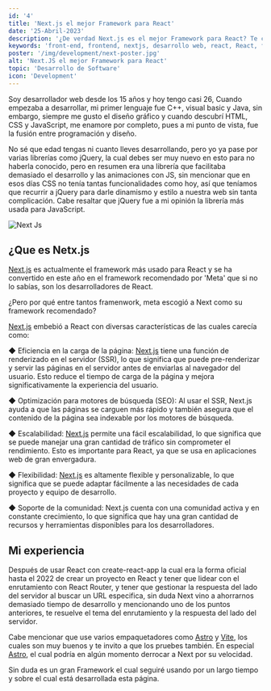 ```yaml
---
id: '4'
title: 'Next.js el mejor Framework para React'
date: '25-Abril-2023'
description: '¿De verdad Next.js es el mejor Framework para React? Te comparto mi experiencia después de varios meses de uso.'
keywords: 'front-end, frontend, nextjs, desarrollo web, react, React, framework, react framework, el mejor framework para react, javascript, javascript framework'
poster: '/img/development/next-poster.jpg'
alt: 'Next.JS el mejor Framework para React'
topic: 'Desarrollo de Software'
icon: 'Development'
---
```

Soy desarrollador web desde los 15 años y hoy tengo casi 26, Cuando empezaba a desarrollar, mi primer lenguaje fue C++, 
visual basic y Java, sin embargo, siempre me gusto el diseño gráfico y cuando descubrí HTML, CSS y JavaScript, me enamore por completo,
 pues a mi punto de vista, fue la fusión entre programación y diseño.

No sé que edad tengas ni cuanto lleves desarrollando, pero yo ya pase por varias librerías como jQuery, la cual debes ser muy nuevo en 
esto para no haberla conocido, pero en resumen era una librería que facilitaba demasiado el desarrollo y las animaciones con JS, 
sin mencionar que en esos días CSS no tenía tantas funcionalidades como hoy, así que teníamos que recurrir a jQuery para darle dinamismo y 
estilo a nuestra web sin tanta complicación. Cabe resaltar que jQuery fue a mi opinión la librería más usada para JavaScript.

![Next Js](/img/development/nextjs-wallpaper.webp)

## ¿Que es Netx.js

[Next.js](https://nextjs.org/) es actualmente el framework más usado para React y se ha convertido en este año en el framework recomendado por 'Meta' 
que si no lo sabías, son los desarrolladores de React.

¿Pero por qué entre tantos framenwork, meta escogió a Next como su framework recomendado? 

[Next.js](https://nextjs.org/) embebió a React con diversas características de las cuales carecía como:

◆ Eficiencia en la carga de la página: [Next.js](https://nextjs.org/) tiene una función de renderizado en el servidor (SSR), 
lo que significa que puede pre-renderizar y servir las páginas en el servidor antes de enviarlas al navegador del usuario. 
Esto reduce el tiempo de carga de la página y mejora significativamente la experiencia del usuario.

◆ Optimización para motores de búsqueda (SEO): Al usar el SSR, Next.js ayuda a que las páginas se carguen más rápido y también asegura que el 
contenido de la página sea indexable por los motores de búsqueda.

◆ Escalabilidad: [Next.js](https://nextjs.org/) permite una fácil escalabilidad, lo que significa que se puede manejar una gran cantidad de tráfico 
sin comprometer el rendimiento. Esto es importante para React, ya que se usa en aplicaciones web de gran envergadura.

◆ Flexibilidad: [Next.js](https://nextjs.org/) es altamente flexible y personalizable, lo que significa que se puede adaptar fácilmente a las 
necesidades de cada proyecto y equipo de desarrollo.

◆ Soporte de la comunidad: Next.js cuenta con una comunidad activa y en constante crecimiento, lo que significa que hay una gran cantidad de 
recursos y herramientas disponibles para los desarrolladores.

## Mi experiencia

Después de usar React con create-react-app la cual era la forma oficial hasta el 2022 de crear un proyecto en React y 
tener que lidear con el enrutamiento con React Router, y tener que gestionar la respuesta del lado del servidor al buscar un URL especifica, 
sin duda Next vino a ahorrarnos demasiado tiempo de desarrollo y mencionando uno de los puntos anteriores, te resuelve el tema del enrutamiento 
y la respuesta del lado del servidor.

Cabe mencionar que use varios empaquetadores como [Astro](https://astro.build/) y [Vite](https://vitejs.dev/), los cuales son muy buenos y 
te invito a que los pruebes también. En especial [Astro](https://astro.build/), el cual podría en algún momento derrocar a Next por su velocidad.

Sin duda es un gran Framework el cual seguiré usando por un largo tiempo y sobre el cual está desarrollada esta página.